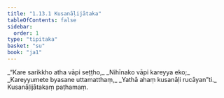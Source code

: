 ```yaml
---
title: "1.13.1 Kusanāḷijātaka"
tableOfContents: false
sidebar:
  order: 1
type: "tipitaka"
basket: "su"
book: "ja1"
---
```



<DynamicBreadcrumb />

<Division number="121" book="ja1">

<Paragraph number="269" type="verses" book="ja1">
_“Kare sarikkho atha vāpi seṭṭho,_  
_Nihīnako vāpi kareyya eko;_  
_Kareyyumete byasane uttamatthaṃ,_  
_Yathā ahaṃ kusanāḷi rucāyan”ti._  


</Paragraph>
</Division>

<Paragraph number="270" type="center" book="ja1">
Kusanāḷijātakaṃ paṭhamaṃ.
</Paragraph>